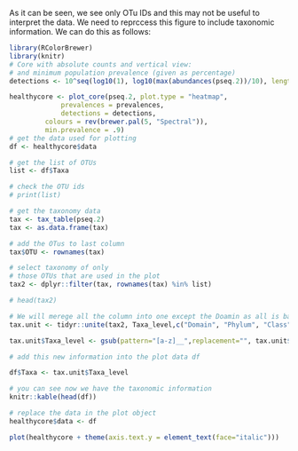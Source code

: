 



As it can be seen, we see only OTu IDs and this may not be useful to interpret the data. We need to reprccess this figure to include taxonomic information. We can do this as follows:  

```r
library(RColorBrewer)
library(knitr)
# Core with absolute counts and vertical view:
# and minimum population prevalence (given as percentage)
detections <- 10^seq(log10(1), log10(max(abundances(pseq.2))/10), length = 10)

healthycore <- plot_core(pseq.2, plot.type = "heatmap", 
       		 prevalences = prevalences,
       		 detections = detections,
		 colours = rev(brewer.pal(5, "Spectral")),
		 min.prevalence = .9)
# get the data used for plotting 
df <- healthycore$data 

# get the list of OTUs
list <- df$Taxa 

# check the OTU ids
# print(list) 

# get the taxonomy data
tax <- tax_table(pseq.2)
tax <- as.data.frame(tax)

# add the OTus to last column
tax$OTU <- rownames(tax)

# select taxonomy of only 
# those OTUs that are used in the plot
tax2 <- dplyr::filter(tax, rownames(tax) %in% list) 

# head(tax2)

# We will merege all the column into one except the Doamin as all is bacteria in this case
tax.unit <- tidyr::unite(tax2, Taxa_level,c("Domain", "Phylum", "Class", "Order", "Family", "Genus", "Species", "OTU"), sep = "_;", remove = TRUE)

tax.unit$Taxa_level <- gsub(pattern="[a-z]__",replacement="", tax.unit$Taxa_level)

# add this new information into the plot data df

df$Taxa <- tax.unit$Taxa_level

# you can see now we have the taxonomic information
knitr::kable(head(df))

# replace the data in the plot object
healthycore$data <- df

plot(healthycore + theme(axis.text.y = element_text(face="italic")))
```



